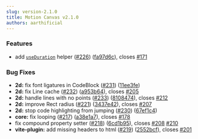 ```yaml
---
slug: version-2.1.0
title: Motion Canvas v2.1.0
authors: aarthificial
---
```


### Features

- add [`useDuration`](/docs/time-events#controlling-animation-duration) helper
  ([#226](https://github.com/revideo/revideo/issues/226))
  ([fa97d6c](https://github.com/revideo/revideo/commit/fa97d6c7f076f287c9b86d2f8852341bd368ef1c)),
  closes [#171](https://github.com/revideo/revideo/issues/171)

### Bug Fixes

- **2d:** fix font ligatures in CodeBlock
  ([#231](https://github.com/revideo/revideo/issues/231))
  ([11ee3fe](https://github.com/revideo/revideo/commit/11ee3fef5ad878313cf19833df6881333ced4dac))
- **2d:** fix Line cache ([#232](https://github.com/revideo/revideo/issues/232))
  ([a953b64](https://github.com/revideo/revideo/commit/a953b64540c020657845efc84d4179142a7a0974)),
  closes [#205](https://github.com/revideo/revideo/issues/205)
- **2d:** handle lines with no points
  ([#233](https://github.com/revideo/revideo/issues/233))
  ([8108474](https://github.com/revideo/revideo/commit/81084743dfad7b6419760796fda825047909d4d4)),
  closes [#212](https://github.com/revideo/revideo/issues/212)
- **2d:** improve Rect radius
  ([#221](https://github.com/revideo/revideo/issues/221))
  ([3437e42](https://github.com/revideo/revideo/commit/3437e42713a3f4a8d44d246ee01e2eb23b61e06a)),
  closes [#207](https://github.com/revideo/revideo/issues/207)
- **2d:** stop code highlighting from jumping
  ([#230](https://github.com/revideo/revideo/issues/230))
  ([67ef1c4](https://github.com/revideo/revideo/commit/67ef1c497056dd1f8f9e20d1d7fc1af03ec3849e))
- **core:** fix looping ([#217](https://github.com/revideo/revideo/issues/217))
  ([a38e1a7](https://github.com/revideo/revideo/commit/a38e1a7c8fc21384cc17f3f982802071b8cd0cbf)),
  closes [#178](https://github.com/revideo/revideo/issues/178)
- fix compound property setter
  ([#218](https://github.com/revideo/revideo/issues/218))
  ([6cd1b95](https://github.com/revideo/revideo/commit/6cd1b952df950554eb637c9f8e82947c415d00c5)),
  closes [#208](https://github.com/revideo/revideo/issues/208)
  [#210](https://github.com/revideo/revideo/issues/210)
- **vite-plugin:** add missing headers to html
  ([#219](https://github.com/revideo/revideo/issues/219))
  ([2552bcf](https://github.com/revideo/revideo/commit/2552bcfbe2e90f3d4b86810d39f8cee24349e405)),
  closes [#201](https://github.com/revideo/revideo/issues/201)
